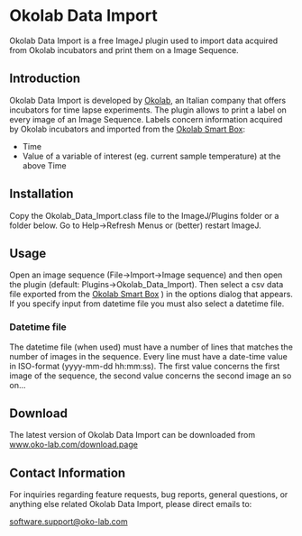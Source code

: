 = Okolab Data Import =

Okolab Data Import is a free ImageJ plugin used to import data acquired from Okolab incubators and print them on a Image Sequence.

== Introduction ==

Okolab Data Import is developed by [[http://www.oko-lab.com|Okolab]], an Italian company that offers incubators for time lapse experiments.
The plugin allows to print a label on every image of an Image Sequence. Labels concern information acquired by Okolab incubators and imported from the [[http://oko-lab.com/boldLineGasControllers/smartBox.page?pId=2574|Okolab Smart Box]]:   
* Time
* Value of a variable of interest (eg. current sample temperature) at the above Time
== Installation ==

Copy the Okolab_Data_Import.class file to the ImageJ/Plugins folder or a folder below. Go to Help->Refresh Menus or (better) restart ImageJ.


== Usage ==

Open an image sequence (File->Import->Image sequence) and then open the plugin (default: Plugins->Okolab_Data_Import). 
Then select a csv data file exported from the [[http://oko-lab.com/boldLineGasControllers/smartBox.page?pId=2574|Okolab Smart Box]] ) in the options dialog that appears. If you specify input from datetime file you must also select a datetime file.
=== Datetime file ===
The datetime file (when used) must have a number of lines that matches the number of images in the sequence. Every line must have a date-time value in ISO-format (yyyy-mm-dd hh:mm:ss). The first value concerns the first image of the sequence, the second 
value concerns the second image an so on...


== Download ==

The latest version of Okolab Data Import can be downloaded from [[http://www.oko-lab.com/download.page|www.oko-lab.com/download.page]]




== Contact Information ==

For inquiries regarding feature requests, bug reports, general questions, or anything else related Okolab Data Import, please direct emails to:

[mailto:mailto:software.support@oko-lab.com software.support@oko-lab.com]
